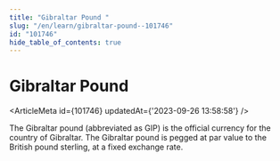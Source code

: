 ```yaml
---
title: "Gibraltar Pound "
slug: "/en/learn/gibraltar-pound--101746"
id: "101746"
hide_table_of_contents: true
---
```



# Gibraltar Pound 

<ArticleMeta id={101746} updatedAt={'2023-09-26 13:58:58'} />
<div className='border-solid border-b border-t-0 my-4 border-[var(--ifm-color-gray-300)]' />

The Gibraltar pound (abbreviated as GIP) is the official currency for the country of Gibraltar. The Gibraltar pound is pegged at par value to the British pound sterling, at a fixed exchange rate.
